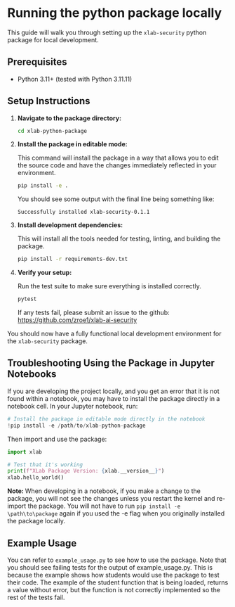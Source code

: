 # Running the python package locally

This guide will walk you through setting up the `xlab-security` python package for local development.

## Prerequisites

- Python 3.11+ (tested with Python 3.11.11)

## Setup Instructions

1.  **Navigate to the package directory:**

    ```bash
    cd xlab-python-package
    ```

2.  **Install the package in editable mode:**

    This command will install the package in a way that allows you to edit the source code and have the changes immediately reflected in your environment.

    ```bash
    pip install -e .
    ```

    You should see some output with the final line being something like:

    ```
    Successfully installed xlab-security-0.1.1
    ```

3.  **Install development dependencies:**

    This will install all the tools needed for testing, linting, and building the package.

    ```bash
    pip install -r requirements-dev.txt
    ```

4.  **Verify your setup:**

    Run the test suite to make sure everything is installed correctly.

    ```bash
    pytest
    ```

    If any tests fail, please submit an issue to the github: https://github.com/zroe1/xlab-ai-security

You should now have a fully functional local development environment for the `xlab-security` package.

## Troubleshooting Using the Package in Jupyter Notebooks

If you are developing the project locally, and you get an error that it is not found
within a notebook, you may have to install the package directly in a notebook cell. In your Jupyter notebook, run:

```python
# Install the package in editable mode directly in the notebook
!pip install -e /path/to/xlab-python-package
```

Then import and use the package:

```python
import xlab

# Test that it's working
print(f"XLab Package Version: {xlab.__version__}")
xlab.hello_world()
```

<b>Note: </b> When developing in a notebook, if you make a change to the package, you will not see the
changes unless you restart the kernel and re-import the package. You will not have to run `pip install
-e \path\to\package` again if you used the -e flag when you originally installed the package locally.

## Example Usage

You can refer to `example_usage.py` to see how to use the package. Note that you should see failing tests for the output of example_usage.py.
This is because the example shows how students would use the package to test their code. The example of the student
function that is being loaded, returns a value without error, but the function is not correctly implemented so the rest of the
tests fail.
